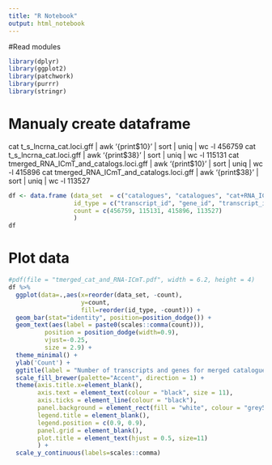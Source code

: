 ```yaml
---
title: "R Notebook"
output: html_notebook
---
```

#Read modules
```r
library(dplyr)
library(ggplot2)
library(patchwork)
library(purrr)
library(stringr)
```


# Manualy create dataframe
cat t_s_lncrna_cat.loci.gff | awk '{print$10}' | sort | uniq | wc -l
456759
cat t_s_lncrna_cat.loci.gff | awk '{print$38}' | sort | uniq | wc -l
115131
cat tmerged_RNA_ICmT_and_catalogs.loci.gff | awk '{print$10}' | sort | uniq | wc -l
415896
cat tmerged_RNA_ICmT_and_catalogs.loci.gff | awk '{print$38}' | sort | uniq | wc -l
113527

```r
df <- data.frame (data_set  = c("catalogues", "catalogues", "cat+RNA_ICmT", "cat+RNA_ICmT"),
                  id_type = c("transcript_id", "gene_id", "transcript_id", "gene_id"),
                  count = c(456759, 115131, 415896, 113527)
                  )
df
```
# Plot data
```r
#pdf(file = "tmerged_cat_and_RNA-ICmT.pdf", width = 6.2, height = 4)
df %>%
  ggplot(data=.,aes(x=reorder(data_set, -count),
                    y=count,
                    fill=reorder(id_type, -count))) +
  geom_bar(stat="identity", position=position_dodge()) +
  geom_text(aes(label = paste0(scales::comma(count))),
          position = position_dodge(width=0.9),
          vjust=-0.25,
          size = 2.9) +
  theme_minimal() +
  ylab('Count') +
  ggtitle(label = "Number of transcripts and genes for merged catalogues\nand catalogues merged with RNA intron chain mT slice") +
  scale_fill_brewer(palette="Accent", direction = 1) +
  theme(axis.title.x=element_blank(),
        axis.text = element_text(colour = "black", size = 11),
        axis.ticks = element_line(colour = "black"),
        panel.background = element_rect(fill = "white", colour = "grey50"),
        legend.title = element_blank(),
        legend.position = c(0.9, 0.9),
        panel.grid = element_blank(),
        plot.title = element_text(hjust = 0.5, size=11)
        ) +
  scale_y_continuous(labels=scales::comma)
```







